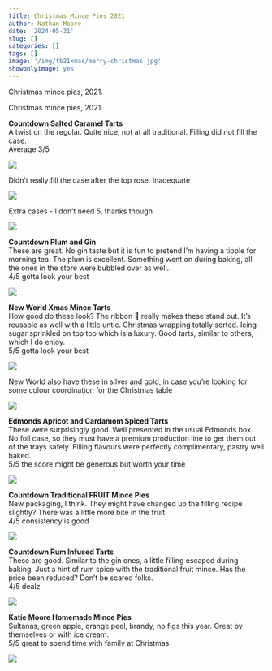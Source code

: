 ```yaml
---
title: Christmas Mince Pies 2021
author: Nathan Moore
date: '2024-05-31'
slug: []
categories: []
tags: []
image: '/img/fb21xmas/merry-christmas.jpg'
showonlyimage: yes
---
```


Christmas mince pies, 2021.

<!--more-->

Christmas mince pies, 2021.

**Countdown Salted Caramel Tarts**          
A twist on the regular. Quite nice, not at all traditional. Filling did not fill the case.        
Average 3/5

![](/img/fb21xmas/cd-salted-caramel.jpg)

Didn't really fill the case after the top rose. Inadequate

![](/img/fb21xmas/cd-salted-gap.jpg)

Extra cases - I don't need 5, thanks though

![](/img/fb21xmas/cd-salted-cases.jpg)

**Countdown Plum and Gin**        
These are great. No gin taste but it is fun to pretend I'm having a tipple for morning tea. The plum is excellent. Something went on during baking, all the ones in the store were bubbled over as well.         
4/5 gotta look your best

![](/img/fb21xmas/cd-plum-gin.jpg)

**New World Xmas Mince Tarts**        
How good do these look? The ribbon 🎀 really makes these stand out. It's reusable as well with a little untie. Christmas wrapping totally sorted. Icing sugar sprinkled on top too which is a luxury. Good tarts, similar to others, which I do enjoy.       
5/5 gotta look your best

![](/img/fb21xmas/new-world-ribbon.jpg)

New World also have these in silver and gold, in case you're looking for some colour coordination for the Christmas table

![](/img/fb21xmas/new-world-shop.jpg)

**Edmonds Apricot and Cardamom Spiced Tarts**            
These were surprisingly good. Well presented in the usual Edmonds box. No foil case, so they must have a premium production line to get them out of the trays safely. Filling flavours were perfectly complimentary, pastry well baked.          
5/5 the score might be generous but worth your time

![](/img/fb21xmas/new-world-shop.jpg)

**Countdown Traditional FRUIT Mince Pies**        
New packaging, I think. They might have changed up the filling recipe slightly? There was a little more bite in the fruit.     
4/5 consistency is good

![](/img/fb21xmas/cd-trad.jpg)

**Countdown Rum Infused Tarts**     
These are good. Similar to the gin ones, a little filling escaped during baking. Just a hint of rum spice with the traditional fruit mince. Has the price been reduced? Don't be scared folks.       
4/5 dealz

![](/img/fb21xmas/cd-rum.jpg)

**Katie Moore Homemade Mince Pies**        
Sultanas, green apple, orange peel, brandy, no figs this year. Great by themselves or with ice cream.    
5/5 great to spend time with family at Christmas

![](/img/fb21xmas/homemade.jpg)
